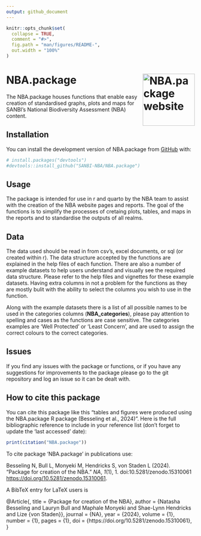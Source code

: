 ```yaml
---
output: github_document
---
```



```r
knitr::opts_chunk$set(
  collapse = TRUE,
  comment = "#>",
  fig.path = "man/figures/README-",
  out.width = "100%"
)
```

# NBA.package <a href="https://sanbi-nba.github.io/NBA.package/"><img src="man/figures/logo.png" align="right" height="139" alt="NBA.package website" /></a>


<!-- badges: start -->
<!-- badges: end -->

The NBA.package houses functions that enable easy creation of standardised graphs, plots and maps for SANBI's National Biodiversity Assessment (NBA) content.

## Installation

You can install the development version of NBA.package from [GitHub](https://github.com/) with:

```r
# install.packages("devtools")
#devtools::install_github("SANBI-NBA/NBA.package")
```

## Usage

The package is intended for use in r and quarto by the NBA team to assist with the creation of the NBA website pages and reports. The goal of the functions is to simplify the processes of cretaing plots, tables, and maps in the reports and to standardise the outputs of all realms. 



## Data

The data used should be read in from csv's, excel documents, or sql (or created within r). The data structure accepted by the functions are explained in the help files of each function. There are also a number of example datasets to help users understand and visually see the required data structure. Please refer to the help files and vignettes for these example datasets. 
Having extra columns in not a problem for the functions as they are mostly bulit with the ability to select the columns you wish to use in the function. 

Along with the example datasets there is a list of all possible names to be used in the categories columns (**NBA_categories**), please pay attention to spelling and cases as the functions are case sensitive. The categories examples are 'Well Protected' or 'Least Concern', and are used to assign the correct colours to the correct categories.  

## Issues

If you find any issues with the package or functions, or if you have any suggestions for improvements to the package please go to the git repository and log an issue so it can be dealt with. 

## How to cite this package

You can cite this package like this "tables and figures were produced using the NBA.package R package (Besseling et al., 2024)". Here is the full bibliographic reference to include in your reference list (don't forget to update the 'last accessed' date):

```r

print(citation("NBA.package"))

```

To cite package ‘NBA.package’ in publications use:

  Besseling N, Bull L, Monyeki M, Hendricks S, von Staden L (2024).
  “Package for creation of the NBA.” _NA_, *1*(1), 1.
  doi:10.5281/zenodo.15310061 <https://doi.org/10.5281/zenodo.15310061>.

A BibTeX entry for LaTeX users is

  @Article{,
    title = {Package for creation of the NBA},
    author = {Natasha Besseling and Lauryn Bull and Maphale Monyeki and Shae-Lynn Hendricks and Lize {von Staden}},
    journal = {NA},
    year = {2024},
    volume = {1},
    number = {1},
    pages = {1},
    doi = {https://doi.org/10.5281/zenodo.15310061},
  }
